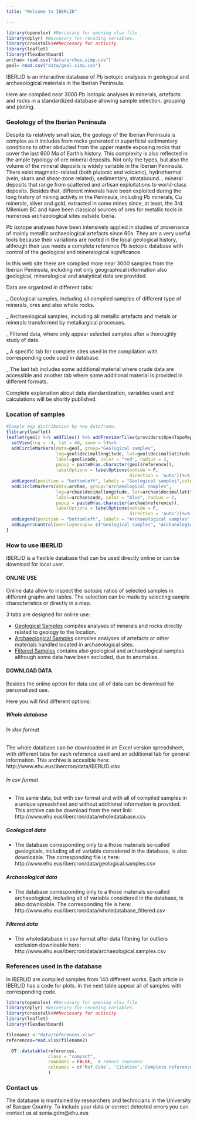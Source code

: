 ```yaml
---
title: "Welcome to IBERLID"

---
```


```r
library(openxlsx) #Neccesary for opening xlsx file
library(dplyr) #Neccesary for recoding variables. 
library(crosstalk)##Neccesary for activity
library(leaflet)
library(flexdashboard)
archae= read.csv("data/archae.simp.csv")
geol= read.csv("data/geol.simp.csv")
```



IBERLID is an interactive database of Pb isotopic analyses in geological and archaeological materials in the Iberian Peninsula.

Here are compiled near 3000 Pb isotopic analyses in minerals, artefacts and rocks in a standardized database allowing sample selection, grouping and ploting. 

### Geolology of the Iberian Peninsula

Despite its relatively small size, the geology of the Iberian Peninsula is complex as it includes from rocks generated in superficial sedimentary conditions to other obducted from the upper mantle exposing rocks that cover the last 600 Ma of Earth’s history. This complexity is also reflected in the ample typology of ore mineral deposits. Not only the types, but also the volume of the mineral deposits is widely variable in the Iberian Peninsula. There exist magmatic-related (both plutonic and volcanic), hydrothermal (vein, skarn and shear-zone related), sedimentary, stratabound… mineral deposits that range from scattered and artisan exploitations to world-class deposits. Besides that, different minerals have been exploited during the long history of mining activity in the Peninsula, including Pb minerals, Cu minerals, silver and gold, extracted in some mines since, at least, the 3rd Milenium BC and have been classical sources of ores for metallic tools in numerous archaeological sites outside Iberia.

Pb isotope analyses have been intensively applied in studies of provenance of mainly metallic archaeological artefacts since 60s. They are a very useful tools because their variations are rooted in the local geological history, although their use needs a complete reference Pb isotopic database with control of the geological and mineralogical significance.

In this web site there are compiled more near 3000 samples from the Iberian Peninsula, including not only geographical information also geological, mineralogical and analytical data are provided.

Data are organized in different tabs:

   _ Geological samples, including all compiled samples of different type of minerals, ores and also whole rocks. 
   
   _ Archaeological samples, including all metallic artefacts and metals or minerals transformed by metallurgical processes.
   
   _ Filtered data, where only appear selected samples after a thoroughly study of data. 
   
   _ A specific tab for complete cites used in the compilation with corresponding code used in database.
   
   _ The last tab includes some additional material where crude data are accessible and another tab where some additional material is provided in different formats. 

Complete explanation about data standardization, variables used and calculations will be shortly published.  
  
### Location of samples

```r
#Sample map distribution by new dataframe.
{library(leaflet)
leaflet(geol) %>% addTiles() %>% addProviderTiles(providers$OpenTopoMap) %>% 
  setView(lng = -4, lat = 40, zoom = 5)%>%
  addCircleMarkers(data=geol, group="Geological samples",
                   lng=geol$decimallongitude, lat=geol$decimallatitude, 
                   label=geol$code, color = "red", radius = 2,
                   popup = paste0(as.character(geol$reference)),
                   labelOptions = labelOptions(noHide = F,
                                               direction = 'auto'))%>% 
  addLegend(position = "bottomleft", labels = "Geological samples",colors = "red")%>%
  addCircleMarkers(data=archae, group="Archaeological samples",
                   lng=archae$decimallongitude, lat=archae$decimallatitude, 
                   label=archae$code, color = "blue", radius = 2,
                   popup = paste0(as.character(archae$reference)),
                   labelOptions = labelOptions(noHide = F,
                                               direction = 'auto'))%>%
  addLegend(position = "bottomleft", labels = "Archaeological samples",colors = "blue")%>%
  addLayersControl(overlayGroups= c("Geological samples", "Archaeological samples"))
}
```

### How to use IBERLID

IBERLID is a flexible database that can be used directly online or can be download for local user. 

#### ONLINE USE

Online data allow to inspect the isotopic ratios of selected samples in different graphs and tables. The selection can be made by selecting sample characteristics or directly in a map. 

3 tabs are designed for online use:

- [Geological Samples](geological.html) compiles analyses of minerals and rocks directly related to geology to the location. 
- [Archaeological Samples](archaeological.html) compiles analyses of artefacts or other materials handled located in archaeological sites.
- [Filtered Samples](filtered.html) contains also geological and archaeological samples although some data have been excluded, due to anomalies.  

#### DOWNLOAD DATA

Besides the online option for data use all of data can be download for personalized use. 

Here you will find different options:

##### Whole database

###### In xlsx format

The whole database can be downloaded in an Excel version spreadsheet, with different tabs for each reference used and an additional tab for general information. 
This archive is accesible here: http://www.ehu.eus/ibercron/data/IBERLID.xlsx 

###### In csv format

- The same data, but with csv format and with all of compiled samples in a unique spreadsheet and without additional information is provided.
This archive can be download from the next link: http://www.ehu.eus/ibercron/data/wholedatabase.csv 

##### Geological data

- The database corresponding only to a those materials so-called geologicals, including all of variable considered in the database, is also downloable.
The corresponding file is here: http://www.ehu.eus/ibercron/data/geological.samples.csv

##### Archaeological data

- The database corresponding only to a those materials so-called archaeological, including all of variable considered in the database, is also downloable.
The corresponding file is here: http://www.ehu.eus/ibercron/data/wholedatabase_filtered.csv

##### Filtered data

- The wholedatabase in csv format after data filtering for outliers exclusion downloable here:
http://www.ehu.eus/ibercron/data/archaeological.samples.csv

### References used in the database

In IBERLID are compiled samples from 140 different works. Each article in IBERLID has a code for plots. 
In the next table appear all of samples with corresponding code. 

```r
library(openxlsx) #Neccesary for opening xlsx file
library(dplyr) #Neccesary for recoding variables. 
library(crosstalk)##Neccesary for activity
library(leaflet)
library(flexdashboard)

filename2 <-"data/references.xlsx"
references=read.xlsx(filename2)
```


```r
  DT::datatable(references, 
                class = "compact",
                rownames = FALSE,  # remove rownames
                colnames = c('Ref.Code', 'Citation','Complete reference')
                )
```


### Contact us

The database is maintained by researchers and technicians in the University of Basque Country. 
To include your data or correct detected errors you can contact us at sonia.gdm@ehu.eus




